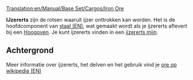 [[Translation:en/Manual/Base Set/Cargos/Iron Ore]]
{{nl/Vertaling|en/Manual/Base Set/Cargos/Iron Ore|80}}

{{en/Manual/Base Set/Cargos/Cargo|name=IJzererts
|image=en/Manual/Base Set/Cargos/IronOre.png
|produced=[[en/Manual/Base Set/Industries/Iron Ore Mine]]
|accepted=[[en/Manual/Base Set/Industries/Steel Mill]]
}}

'''IJzererts''' zijn de rotsen waaruit ijzer onttrokken kan worden. Het is de hoofdcomponent van [[en/Manual/Base Set/Cargos/Steel|staal (EN)]], wat gemaakt wordt als je ijzererts aflevert bij een [[en/Manual/Base Set/Industries/Steel Mill|Hoogoven]]. Je kunt ijzererts vinden in een [[en/Manual/Base Set/Industries/Iron Ore Mine|ijzererts mijn]].

==Achtergrond==
Meer informatie over ijzererts, het delven en het gebruik vind je [https://www.wikipedia.org/wiki/Iron ore op wikipedia (EN)]